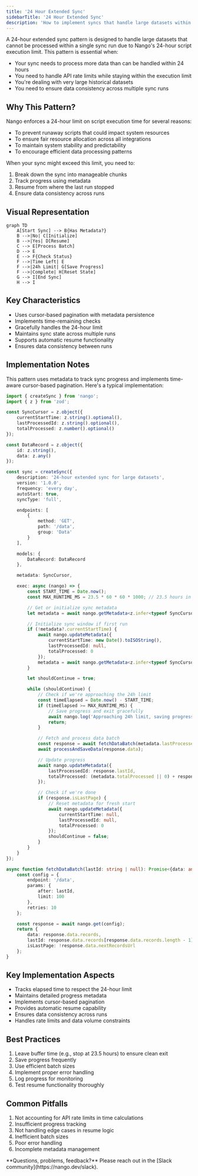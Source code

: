 ```yaml
---
title: '24 Hour Extended Sync'
sidebarTitle: '24 Hour Extended Sync'
description: 'How to implement syncs that handle large datasets within the 24-hour execution limit'
---
```


A 24-hour extended sync pattern is designed to handle large datasets that cannot be processed within a single sync run due to Nango's 24-hour script execution limit. This pattern is essential when:
- Your sync needs to process more data than can be handled within 24 hours
- You need to handle API rate limits while staying within the execution limit
- You're dealing with very large historical datasets
- You need to ensure data consistency across multiple sync runs

## Why This Pattern?

Nango enforces a 24-hour limit on script execution time for several reasons:
- To prevent runaway scripts that could impact system resources
- To ensure fair resource allocation across all integrations
- To maintain system stability and predictability
- To encourage efficient data processing patterns

When your sync might exceed this limit, you need to:
1. Break down the sync into manageable chunks
2. Track progress using metadata
3. Resume from where the last run stopped
4. Ensure data consistency across runs

## Visual Representation

```mermaid
graph TD
    A[Start Sync] --> B{Has Metadata?}
    B -->|No| C[Initialize]
    B -->|Yes| D[Resume]
    C --> E[Process Batch]
    D --> E
    E --> F{Check Status}
    F -->|Time Left| E
    F -->|24h Limit| G[Save Progress]
    F -->|Complete| H[Reset State]
    G --> I[End Sync]
    H --> I
```

## Key Characteristics

- Uses cursor-based pagination with metadata persistence
- Implements time-remaining checks
- Gracefully handles the 24-hour limit
- Maintains sync state across multiple runs
- Supports automatic resume functionality
- Ensures data consistency between runs

## Implementation Notes

This pattern uses metadata to track sync progress and implements time-aware cursor-based pagination. Here's a typical implementation:

```typescript
import { createSync } from 'nango';
import { z } from 'zod';

const SyncCursor = z.object({
    currentStartTime: z.string().optional(),
    lastProcessedId: z.string().optional(),
    totalProcessed: z.number().optional()
});

const DataRecord = z.object({
    id: z.string(),
    data: z.any()
});

const sync = createSync({
    description: '24-hour extended sync for large datasets',
    version: '1.0.0',
    frequency: 'every day',
    autoStart: true,
    syncType: 'full',

    endpoints: [
        {
            method: 'GET',
            path: '/data',
            group: 'Data'
        }
    ],

    models: {
        DataRecord: DataRecord
    },

    metadata: SyncCursor,

    exec: async (nango) => {
        const START_TIME = Date.now();
        const MAX_RUNTIME_MS = 23.5 * 60 * 60 * 1000; // 23.5 hours in milliseconds

        // Get or initialize sync metadata
        let metadata = await nango.getMetadata<z.infer<typeof SyncCursor>>();

        // Initialize sync window if first run
        if (!metadata?.currentStartTime) {
            await nango.updateMetadata({
                currentStartTime: new Date().toISOString(),
                lastProcessedId: null,
                totalProcessed: 0
            });
            metadata = await nango.getMetadata<z.infer<typeof SyncCursor>>();
        }

        let shouldContinue = true;

        while (shouldContinue) {
            // Check if we're approaching the 24h limit
            const timeElapsed = Date.now() - START_TIME;
            if (timeElapsed >= MAX_RUNTIME_MS) {
                // Save progress and exit gracefully
                await nango.log('Approaching 24h limit, saving progress and exiting');
                return;
            }

            // Fetch and process data batch
            const response = await fetchDataBatch(metadata.lastProcessedId);
            await processAndSaveData(response.data);

            // Update progress
            await nango.updateMetadata({
                lastProcessedId: response.lastId,
                totalProcessed: (metadata.totalProcessed || 0) + response.data.length
            });

            // Check if we're done
            if (response.isLastPage) {
                // Reset metadata for fresh start
                await nango.updateMetadata({
                    currentStartTime: null,
                    lastProcessedId: null,
                    totalProcessed: 0
                });
                shouldContinue = false;
            }
        }
    }
});

async function fetchDataBatch(lastId: string | null): Promise<{data: any[], lastId: string, isLastPage: boolean}> {
    const config = {
        endpoint: '/data',
        params: {
            after: lastId,
            limit: 100
        },
        retries: 10
    };

    const response = await nango.get(config);
    return {
        data: response.data.records,
        lastId: response.data.records[response.data.records.length - 1]?.id,
        isLastPage: !response.data.nextRecordsUrl
    };
}
```

## Key Implementation Aspects

- Tracks elapsed time to respect the 24-hour limit
- Maintains detailed progress metadata
- Implements cursor-based pagination
- Provides automatic resume capability
- Ensures data consistency across runs
- Handles rate limits and data volume constraints

## Best Practices

1. Leave buffer time (e.g., stop at 23.5 hours) to ensure clean exit
2. Save progress frequently
3. Use efficient batch sizes
4. Implement proper error handling
5. Log progress for monitoring
6. Test resume functionality thoroughly

## Common Pitfalls

1. Not accounting for API rate limits in time calculations
2. Insufficient progress tracking
3. Not handling edge cases in resume logic
4. Inefficient batch sizes
5. Poor error handling
6. Incomplete metadata management

<Tip>
    **Questions, problems, feedback?** Please reach out in the [Slack community](https://nango.dev/slack).
</Tip>
